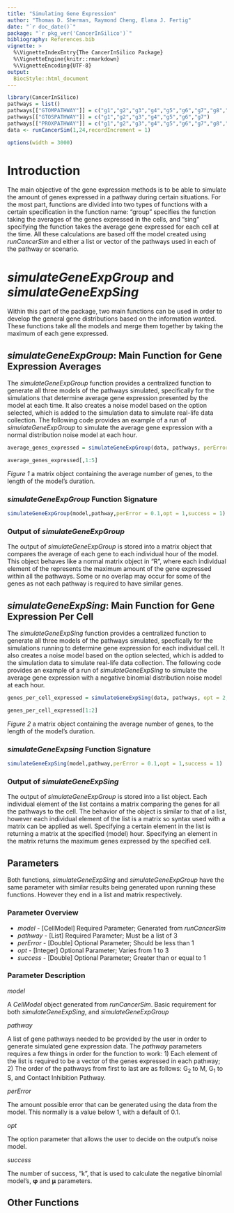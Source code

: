 ```yaml
---
title: "Simulating Gene Expression"
author: "Thomas D. Sherman, Raymond Cheng, Elana J. Fertig"
date: "`r doc_date()`"
package: "`r pkg_ver('CancerInSilico')`"
bibliography: References.bib
vignette: >
  %\VignetteIndexEntry{The CancerInSilico Package}
  %\VignetteEngine{knitr::rmarkdown}
  %\VignetteEncoding{UTF-8}
output: 
  BiocStyle::html_document
---
```


```r
library(CancerInSilico)
pathways = list()
pathways[["GTOMPATHWAY"]] = c("g1","g2","g3","g4","g5","g6","g7","g8","g9","g10","g11")
pathways[["GTOSPATHWAY"]] = c("g1","g2","g3","g4","g5","g6","g7")
pathways[["PROXPATHWAY"]] = c("g1","g2","g3","g4","g5","g6","g7","g8","g9")
data <- runCancerSim(1,24,recordIncrement = 1)

```
```r
options(width = 3000)

```

# Introduction

The main objective of the gene expression methods is to be able to simulate the amount of genes expressed in a pathway during certain situations. For the most part, functions are divided into two types of functions with a certain specification in the function name: "group" specifies the function taking the averages of the genes expressed in the cells, and "sing" specifying the function takes the average gene expressed for each cell at the time. All these calculations are based off the model created using *runCancerSim* and either a list or vector of the pathways used in each of the pathway or scenario.


# *simulateGeneExpGroup* and *simulateGeneExpSing*

Within this part of the package, two main functions can be used in order to develop the general gene distributions based on the information wanted. These functions take all the models and merge them together by taking the maximum of each gene expressed.

## *simulateGeneExpGroup*: Main Function for Gene Expression Averages

The *simulateGeneExpGroup* function provides a centralized function to generate all three models of the pathways simulated, specifically for the simulations that determine average gene expression presented by the model at each time. It also creates a noise model based on the option selected, which is added to the simulation data to simulate real-life data collection. The following code provides an example of a run of *simulateGeneExpGroup* to simulate the average gene expression with a normal distribution noise model at each hour.

```r
average_genes_expressed = simulateGeneExpGroup(data, pathways, perError = 0.01, opt = 1)

```
```r
average_genes_expressed[,1:5]

```

*Figure 1* a matrix object containing the average number of genes, to the length of the model's duration.

### *simulateGeneExpGroup* Function Signature

```r
simulateGeneExpGroup(model,pathway,perError = 0.1,opt = 1,success = 1)
```

### Output of *simulateGeneExpGroup*

The output of *simulateGeneExpGroup* is stored into a matrix object that compares the average of each gene to each individual hour of the model. This object behaves like a normal matrix object in "R", where each individual element of the represents the maximum amount of the gene expressed within all the pathways. Some or no overlap may occur for some of the genes as not each pathway is required to have similar genes.


## *simulateGeneExpSing*: Main Function for Gene Expression Per Cell

The *simulateGeneExpSing* function provides a centralized function to generate all three models of the pathways simulated, specfically for the simulations running to determine gene expression for each individual cell. It also creates a noise model based on the option selected, which is added to the simulation data to simulate real-life data collection. The following code provides an example of a run of *simulateGeneExpSing* to simulate the average gene expression with a negative binomial distribution noise model at each hour.

```r
genes_per_cell_expressed = simulateGeneExpSing(data, pathways, opt = 2, success = 5)

```
```r
genes_per_cell_expressed[1:2]

```
*Figure 2* a matrix object containing the average number of genes, to the length of the model's duration.

### *simulateGeneExpsing* Function Signature

```r
simulateGeneExpSing(model,pathway,perError = 0.1,opt = 1,success = 1)
```

### Output of *simulateGeneExpSing*

The output of *simulateGeneExpGroup* is stored into a list object. Each individual element of the list contains a matrix comparing the genes for all the pathways to the cell. The behavior of the object is similar to that of a list, however each individual element of the list is a matrix so syntax used with a matrix can be applied as well. Specifying a certain element in the list is returning a matrix at the specified (model) hour. Specifying an element in the matrix returns the maximum genes expressed by the specified cell.


## Parameters

Both functions, *simulateGeneExpSing* and *simulateGeneExpGroup* have the same parameter with similar results being generated upon running these functions. However they end in a list and matrix respectively.

### Parameter Overview

* *model* - [CellModel] Required Parameter; Generated from *runCancerSim*  
* *pathway* - [List] Required Parameter; Must be a list of 3  
* *perError* - [Double] Optional Parameter; Should be less than 1  
* *opt* - [Integer] Optional Parameter; Varies from 1 to 3  
* *success* - [Double] Optional Parameter; Greater than or equal to 1  

### Parameter Description

*model*

A *CellModel* object generated from *runCancerSim*. Basic requirement for both *simulateGeneExpSing*, and *simulateGeneExpGroup*

*pathway*

A list of gene pathways needed to be provided by the user in order to generate simulated gene expression data. The *pathway* parameters requires a few things in order for the function to work: 1) Each element of the list is required to be a vector of the genes expressed in each pathway; 2) The order of the pathways from first to last are as follows: G<sub>2</sub> to M, G<sub>1</sub> to S, and Contact Inhibition Pathway.

*perError*

The amount possible error that can be generated using the data from the model. This normally is a value below 1, with a default of 0.1.

*opt*

The option parameter that allows the user to decide on the output's noise model.

*success*

The number of success, "k", that is used to calculate the negative binomial model's, <b>&phi;</b> and <b>&mu;</b> parameters.

## Other Functions



